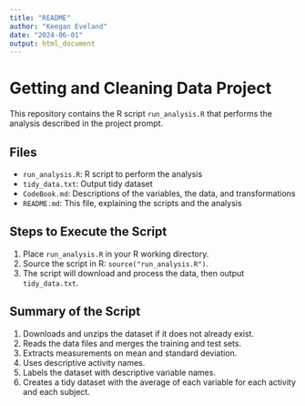 ```yaml
---
title: "README"
author: "Keegan Eveland"
date: "2024-06-01"
output: html_document
---
```

# Getting and Cleaning Data Project

This repository contains the R script `run_analysis.R` that performs the analysis described in the project prompt.

## Files

- `run_analysis.R`: R script to perform the analysis
- `tidy_data.txt`: Output tidy dataset
- `CodeBook.md`: Descriptions of the variables, the data, and transformations
- `README.md`: This file, explaining the scripts and the analysis

## Steps to Execute the Script

1. Place `run_analysis.R` in your R working directory.
2. Source the script in R: `source("run_analysis.R")`.
3. The script will download and process the data, then output `tidy_data.txt`.

## Summary of the Script

1. Downloads and unzips the dataset if it does not already exist.
2. Reads the data files and merges the training and test sets.
3. Extracts measurements on mean and standard deviation.
4. Uses descriptive activity names.
5. Labels the dataset with descriptive variable names.
6. Creates a tidy dataset with the average of each variable for each activity and each subject.
